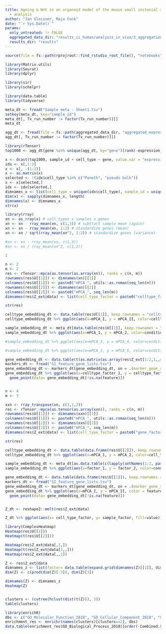 ```yaml
---
title: Ageing & Wnt in an organoid model of the mouse small instenial stem cell niche
  - analysis
author: "Jan Gleixner, Maja Funk"
date: "`r Sys.Date()`"
params:
  only_untreated: !r FALSE
  aggregated_data_dir: "results_ci_human/analysis_in_vivo/3_aggregation"
  results_dir: "results"
---
```


```r
source(file = fs::path(rprojroot::find_rstudio_root_file(), "notebooks", "setup_chunk.R")) # for RStudio
```


``` r
library(Matrix.utils)
library(Seurat)
library(dplyr)

library(sir)
library(schelpr)

library(data.table)
library(tidyverse)
```

```r
meta_dt <- fread("Sample meta - Sheet1.tsv")
setkey(meta_dt, key="sample_id")
meta_dt[, Tx_run_number := factor(Tx_run_number)][]
meta_dt
```


```r
agg_dt <- fread(file = fs::path(aggregated_data_dir, "aggregated_expression.tsv"), sep = "\t")
agg_dt[, Tx_run_number := factor(Tx_run_number)][]
```
```r
library(rTensor)
top1000 <- agg_dt[gene %in% unique(agg_dt, by="gene")[rank(-expression_mean_of_gene) <= 1000, gene]]

x <- dcast(top1000, sample_id + cell_type ~ gene, value.var = "expression_log1p_mean")
idx <- x[,1:2]
x <- x[, -(1:2)]
x <- as.matrix(x)
selected <- !(idx$cell_type %in% c("Paneth", "pseudo bulk"))
x <- x[selected,]
idx <- idx[selected,]
dimnames_x <- list(cell_type = unique(idx$cell_type), sample_id = unique(idx$sample_id), gene = colnames(x))
dim(x) <- sapply(dimnames_x, length)
dimnames(x) <- dimnames_x
str(x)
```


```r
library(rray)
xn <- as_rray(x) # cell_types x samples x genes
xn <- xn - rray_mean(xn, c(1,3)) # subtract sample mean (again)
xn <- xn - rray_mean(xn, 1:2) # standardize genes (mean)
xn <- xn / sqrt(rray_mean(xn^2, 1:2)) # standardize genes (variance)

#xn <- xn - rray_mean(xn, c(1,3))
#xn <- xn / rray_mean(xn^2, c(1,3))

1
```

```r
n <- 2
m <- 2
res <- rTensor::mpca(as.tensor(as.array(xn)), ranks = c(n, m))
rownames(res$U[[1]]) <- dimnames(xn)[[1]]
colnames(res$U[[1]]) <- paste0("mPCA_", utils::as.roman(seq_len(n)))
rownames(res$U[[2]]) <- dimnames(xn)[[2]]
colnames(res$U[[2]]) <- paste0("mPCA_", seq_len(m))
dimnames(res$Z_ext@data) <- list(cell_type_factor = paste0("celltype_factor_", seq_len(n)), sample_factor = paste0("sample_factor_", seq_len(m)), gene = dimnames(x)[[3]])

str(res)
```


```r
celltype_embedding_dt <- data.table(res$U[[1]], keep.rownames = "celltype") 
celltype_embedding_dt %>% ggplot(aes(x=mPCA_I, y = mPCA_II, color=celltype)) + geom_point(size = 5) + scale_color_cell_type()

sample_embedding_dt <- meta_dt[data.table(res$U[[2]], keep.rownames = "sample_id"), on = .(sample_id)] 
sample_embedding_dt %>% ggplot(aes(x=mPCA_1, y = mPCA_2, color=condition, shape= Tx_run_number)) + geom_point(size =5) + sir::scale_color_age()

#sample_embedding_dt %>% ggplot(aes(x=mPCA_3, y = mPCA_4, color=condition, shape= Tx_run_number)) + geom_point(size =5) + sir::scale_color_age()

#sample_embedding_dt %>% ggplot(aes(x=mPCA_1, y = mPCA_5, color=condition, shape= Tx_run_number)) + geom_point(size =5) + sir::scale_color_age()

gene_embedding_dt <- data.table(t(as.matrix(as.array(res$Z_ext[1:2,1,,drop=TRUE]@data))), keep.rownames = "gene") 
markers_dt <- fread("SI_feature_gene_lists.tsv")
gene_embedding_dt <- markers_dt[gene_embedding_dt, on = .(marker_gene_symbol=gene)] 
gene_embedding_dt %>% ggplot(aes(x=celltype_factor_1, y = celltype_factor_2, color = feature)) + ggpointdensity::geom_pointdensity(aes(alpha = after_stat(density))) +
  geom_point(data= gene_embedding_dt[!is.na(feature)])



```



```r
n <- 4
m <- 3

xxn <- rray_transpose(xn, c(3,1,2))
res <- rTensor::mpca(as.tensor(as.array(xxn)), ranks = c(n, m))
rownames(res$U[[1]]) <- dimnames(xxn)[[1]]
colnames(res$U[[1]]) <- paste0("mPCA_", utils::as.roman(seq_len(n)))
rownames(res$U[[2]]) <- dimnames(xxn)[[2]]
colnames(res$U[[2]]) <- paste0("mPCA_", seq_len(m))
dimnames(res$Z_ext@data) <- list(cell_type_factor = paste0("gene_factor_", seq_len(n)), sample_factor = paste0("celltype_factor_", seq_len(m)), sample = dimnames(xxn)[[3]])

str(res)
```

```r
celltype_embedding_dt <- data.table(data.frame(res$U[[2]]), keep.rownames = "cell_type")
celltype_embedding_dt %>% ggplot(aes(x=mPCA_1, y = mPCA_2, color=cell_type)) + geom_point(size = 5) + scale_color_cell_type()

sample_embedding_dt <- meta_dt[as.data.table(c(lapply(setNames(1:2, paste0("factor_", 1:2)),function(i) res$Z_ext[i,i,,drop=TRUE]@data), list(sample_id=dimnames(res$Z_ext@data)[[3]]))) , on = .(sample_id)] 
sample_embedding_dt %>% ggplot(aes(x=factor_1, y = factor_2, color=condition, shape= Tx_run_number)) + geom_point(size =5) + sir::scale_color_age()

gene_embedding_dt <- data.table(data.frame(res$U[[1]]), keep.rownames = "gene") #data.table(t(as.matrix(as.array(res$Z_ext[1:2,1,,drop=TRUE]@data))), keep.rownames = "gene") 
markers_dt <- fread("SI_feature_gene_lists.tsv")
gene_embedding_dt <- markers_dt[gene_embedding_dt, on = .(marker_gene_symbol=gene)] 
gene_embedding_dt %>% ggplot(aes(x=mPCA_I, y = mPCA_II, color = feature)) + ggpointdensity::geom_pointdensity(aes(alpha = after_stat(density))) +
  geom_point(data= gene_embedding_dt[!is.na(feature)])



```

```r
Z_dt <- reshape2::melt(res$Z_ext@data)

Z_dt %>% ggplot(aes(x= cell_type_factor, y= sample_factor, fill=value))+geom_raster() +facet_wrap("sample", ncol=2)

library(ComplexHeatmap)
Heatmap(res$U[[1]])
Heatmap(t(res$U[[2]]))

Heatmap(res$Z_ext@data[,1,])
Heatmap(t(res$Z_ext@data[1,,]))
Heatmap(res$Z_ext@data[,,1])

Z <- res$Z_ext@data
dimnames_z <- list(factor= data.table(expand.grid(dimnames(Z)[[1]], dimnames(Z)[[2]]))[, paste(Var1, Var2)], gene = dimnames(Z)[[3]])
dim(Z) <- c(prod(dim(Z)[-3]), dim(Z)[3])

dimnames(Z) <- dimnames_z
Heatmap(Z)


clusters <- (cutree(hclust(dist(t(Z))), 3))
table(clusters)

library(enrichR)
dbs <- c("GO_Molecular_Function_2018", "GO_Cellular_Component_2018", "GO_Biological_Process_2018", "KEGG_2019_Mouse")
enrichment_res <- enrichr(names(clusters)[clusters==2], dbs)
data.table(enrichment_res$GO_Biological_Process_2018)[order(-Combined.Score)]
```




